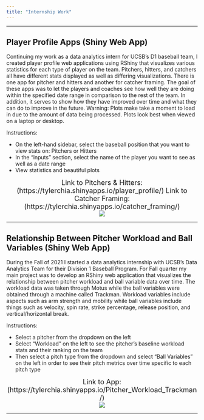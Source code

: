 ```yaml
---
title: "Internship Work"
---
```

*****

## Player Profile Apps (Shiny Web App) <i class="fab fa-r-project"></I>

Continuing my work as a data analytics intern for UCSB's D1 baseball team, I created player profile web applications using RShiny that visualizes various statistics for each type of player on the team.  Pitchers, hitters, and catchers all have different stats displayed as well as differing visualizations. There is one app for pitcher and hitters and another for catcher framing. The goal of these apps was to let the players and coaches see how well they are doing within the specified date range in comparison to the rest of the team. In addition, it serves to show how they have improved over time and what they can do to improve in the future.  Warning: Plots make take a moment to load in due to the amount of data being processed. Plots look best when viewed on a laptop or desktop.

Instructions:

- On the left-hand sidebar, select the baseball position that you want to view stats on: Pitchers or Hitters
- In the "inputs" section, select the name of the player you want to see as well as a date range
- View statistics and beautiful plots

<center>
<font size="4">
Link to Pitchers & Hitters: (https://tylerchia.shinyapps.io/player_profile/)
Link to Catcher Framing: (https://tylerchia.shinyapps.io/catcher_framing/)
</font>
</center>

<center>
![](./data/player_profile.png)
</center>

********

## Relationship Between Pitcher Workload and Ball Variables (Shiny Web App) <i class="fab fa-r-project"></I>

During the Fall of 2021 I started a data analytics internship with UCSB's Data Analytics Team for their Division 1 Baseball Program.  For Fall quarter my main project was to develop an RShiny web application that visualizes the relationship between pitcher workload and ball variable data over time.  The workload data was taken through Motus while the ball variables were obtained through a machine called Trackman.  Workload variables include aspects such as arm strength and mobility while ball variables include things such as velocity, spin rate, strike percentage, release position, and vertical/horizontal break.

Instructions:

- Select a pitcher from the dropdown on the left
- Select “Workload” on the left to see the pitcher’s baseline workload stats and their ranking on the team
- Then select a pitch type from the dropdown and select “Ball Variables” on the left in order to see their pitch metrics over time specific to each pitch type

<center>
<font size="4">
Link to App: (https://tylerchia.shinyapps.io/Pitcher_Workload_Trackman/)
</font>
</center>

<center>
![](./data/workloadapp.png)
</center>

************